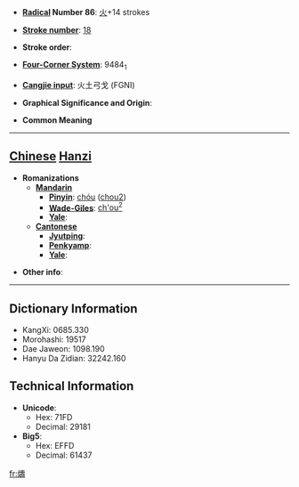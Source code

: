 * '''[[Wiktionary:Chinese radical index| Radical]] Number 86''': [[Wiktionary:Chinese radical index 火|火]]+14 strokes

* '''[[Wiktionary:Chinese total strokes index|Stroke number]]''': [[Wiktionary:Chinese total strokes index 18|18]]

* '''Stroke order''': 

* '''[[Wiktionary:Chinese four corner index|Four-Corner System]]''': 9484<sub>1</sub>

* '''[[Wiktionary:Chinese Cangjie index|Cangjie input]]''': 火土弓戈 (FGNI)

* '''Graphical Significance and Origin''': 

* '''Common Meaning'''

----

== [[Chinese]] [[Hanzi]] ==

* '''Romanizations'''
** '''[[Mandarin]]'''
*** '''[[Pinyin]]''': [[chóu]] ([[chou2]])
*** '''[[Wade-Giles]]''': [[ch'ou2|ch'ou<sup>2</sup>]]
*** '''[[Yale]]''': 
** '''[[Cantonese]]'''
*** '''[[Jyutping]]''':
*** '''[[Penkyamp]]''': 
*** '''[[Yale]]''': 

* '''Other info''': 

----

== Dictionary Information ==

* KangXi: 0685.330
* Morohashi: 19517
* Dae Jaweon: 1098.190
* Hanyu Da Zidian: 32242.160

== Technical Information ==

* '''Unicode''':
** Hex: 71FD
** Decimal: 29181
* '''Big5''':
** Hex: EFFD
** Decimal: 61437

[[fr:燽]]